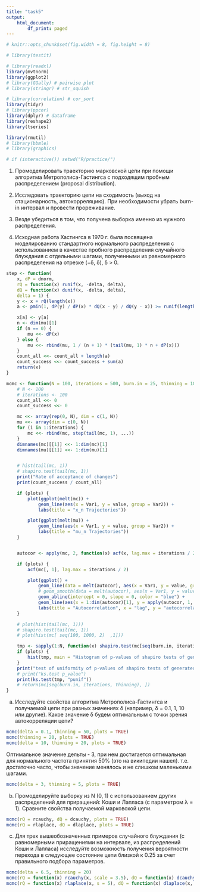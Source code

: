 ```yaml
---
title: "task5"
output:
    html_document:
        df_print: paged
---
```




```r
# knitr::opts_chunk$set(fig.width = 8, fig.height = 8)

# library(testit)

# library(readxl)
library(mvtnorm)
library(ggplot2)
# library(GGally) # pairwise plot
# library(stringr) # str_squish

# library(correlation) # cor_sort
library(tidyr)
# library(ppcor)
library(dplyr) # dataframe
library(reshape2)
library(tseries)

library(rmutil)
# library(bbmle)
# library(graphics)

# if (interactive()) setwd("R/practice/")
```


1. Промоделировать траекторию марковской цепи при помощи алгоритма Метрополиса-Гастингса
с подходящим пробным распределением (proposal distribution).
2. Исследовать траекторию цепи на сходимость (выход на стационарность, автокорреляцию). При необходимости убрать burn-in интервал и провести прореживание.
3. Везде убедиться в том, что получена выборка именно из нужного распределения.

10. Исходная работа Хастингса в 1970 г. была посвящена моделированию стандартного нормального распределения с использованием в качестве пробного распределения случайного блуждания с отдельными шагами, полученными из равномерного распределения на отрезке (−δ, δ), δ > 0.




```r
step <- function(
    x, dP = dnorm,
    rQ = function(x) runif(x, -delta, delta),
    dQ = function(x) dunif(x, -delta, delta),
    delta = 1) {
    y <- x + rQ(length(x))
    a <- pmin(1, dP(y) / dP(x) * dQ(x - y) / dQ(y - x)) >= runif(length(x))

    x[a] <- y[a]
    n <- dim(mu)[1]
    if (n == 0) {
        mu <<- dP(x)
    } else {
        mu <<- rbind(mu, 1 / (n + 1) * (tail(mu, 1) * n + dP(x)))
    }
    count_all <<- count_all + length(a)
    count_success <<- count_success + sum(a)
    return(x)
}
```


```r
mcmc <- function(N = 100, iterations = 500, burn.in = 25, thinning = 10, ..., plots = FALSE) {
    # N <- 100
    # iterations <- 100
    count_all <<- 0
    count_success <<- 0

    mc <<- array(rep(0, N), dim = c(1, N))
    mu <<- array(dim = c(0, N))
    for (i in 1:iterations) {
        mc <<- rbind(mc, step(tail(mc, 1), ...))
    }
    dimnames(mc)[[1]] <<- 1:dim(mc)[1]
    dimnames(mu)[[1]] <<- 1:dim(mu)[1]


    # hist(tail(mc, 1))
    # shapiro.test(tail(mc, 1))
    print("Rate of acceptance of changes")
    print(count_success / count_all)

    if (plots) {
        plot(ggplot(melt(mc)) +
            geom_line(aes(x = Var1, y = value, group = Var2)) +
            labs(title = "x_n Trajectories"))

        plot(ggplot(melt(mu)) +
            geom_line(aes(x = Var1, y = value, group = Var2)) +
            labs(title = "mu_n Trajectories"))
    }


    autocor <- apply(mc, 2, function(x) acf(x, lag.max = iterations / 2, pl = FALSE)$acf[, 1, 1])

    if (plots) {
        acf(mc[, 1], lag.max = iterations / 2)

        plot(ggplot() +
            geom_line(data = melt(autocor), aes(x = Var1, y = value, group = Var2)) +
            # geom_smooth(data = melt(autocor), aes(x = Var1, y = value)) +
            geom_abline(intercept = 0, slope = 0, color = "blue") +
            geom_line(aes(x = 1:dim(autocor)[1], y = apply(autocor, 1, mean)), color = "red", size = 2) +
            labs(title = "Autocorrelation", x = "lag", y = "autocorrelation"))
    }

    # plot(hist(tail(mc, 1)))
    # shapiro.test(tail(mc, 1))
    # plot(hist(mc[ seq(100, 1000, 2)  ,1]))

    tmp <- sapply(1:N, function(x) shapiro.test(mc[seq(burn.in, iterations, thinning), x])$p.value)
    if (plots) {
        hist(tmp, main = "Histogram of p-values of shapiro tests of generated samples")
    }
    print("test of uniformity of p-values of shapiro tests of generated samples")
    # print("ks.test p_value")
    print(ks.test(tmp, "punif"))
    # return(mc[seq(burn.in, iterations, thinning), ])
}
```

(a) Исследуйте свойства алгоритма Метрополиса-Гастингса и получаемой цепи при разных значениях δ (например, δ = 0.1, 1, 10 или другие). Какое значение δ будем оптимальным с точки зрения автокорреляции цепи?

```r
mcmc(delta = 0.1, thinning = 50, plots = TRUE)
mcmc(thinning = 20, plots = TRUE)
mcmc(delta = 10, thinning = 20, plots = TRUE)
```

Оптимальное значение дельты - 3, при нем достигается оптимальная для нормального частота принятия 50% (это на википедии нашел). т.е. достаточно часто, чтобы значение менялось и не слишком маленькими шагами.

```r
mcmc(delta = 3, thinning = 5, plots = TRUE)
```

(b) Промоделируйте выборку из N (0, 1) с использованием других распределений для приращений: Коши и Лапласа (с параметром λ = 1). Сравните свойства получаемой марковской цепи.

```r
mcmc(rQ = rcauchy, dQ = dcauchy, plots = TRUE)
mcmc(rQ = rlaplace, dQ = dlaplace, plots = TRUE)
```


(c) Для трех вышеобозначенных примеров случайного блуждания (с равномерными приращениями на интервале, из распределений Коши и Лапласа) исследуйте возможность получения вероятности перехода в следующее состояние цепи близкой к 0.25 за счет правильного подбора параметров.

```r
mcmc(delta = 6.5, thinning = 20)
mcmc(rQ = function(x) rcauchy(x, scale = 3.5), dQ = function(x) dcauchy(x, scale = 3.5))
mcmc(rQ = function(x) rlaplace(x, s = 5), dQ = function(x) dlaplace(x, s = 5))
```